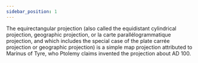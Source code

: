 ```yaml
---
sidebar_position: 1
---
```



The equirectangular projection (also called the equidistant cylindrical projection, geographic projection, or la carte parallélogrammatique projection, and which includes the special case of the plate carrée projection or geographic projection) is a simple map projection attributed to Marinus of Tyre, who Ptolemy claims invented the projection about AD 100.

<PanoViewer
  src="/egjs-view360/pano/equirect/room.jpg"
  projectionType="equirectangular"
  showExampleCode />
